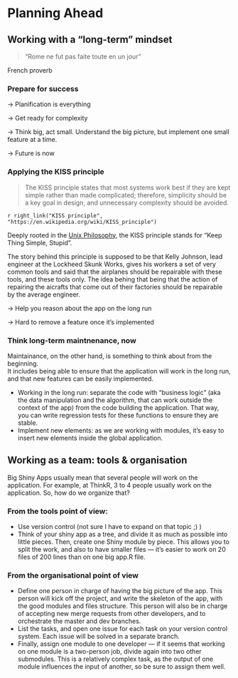 # Planning Ahead {#planning}

## Working with a "long-term" mindset

> "Rome ne fut pas faite toute en un jour"

French proverb

### Prepare for success

-> Planification is everything 

-> Get ready for complexity

-> Think big, act small. 
Understand the big picture, but implement one small feature at a time.

-> Future is now

### Applying the KISS principle

> The KISS principle states that most systems work best if they are kept simple rather than made complicated; therefore, simplicity should be a key goal in design, and unnecessary complexity should be avoided.

`r right_link("KISS principle", "https://en.wikipedia.org/wiki/KISS_principle")`

Deeply rooted in the [Unix Philosophy](http://www.catb.org/~esr/writings/taoup/html/ch01s07.html), the KISS principle stands for "Keep Thing Simple, Stupid".

The story behind this principle is supposed to be that Kelly Johnson, lead engineer at the Lockheed Skunk Works, gives his workers a set of very common tools and said that the airplanes should be repairable with these tools, and these tools only. 
The idea behing that being that the action of repairing the aicrafts that come out of their factories should be repairable by the average engineer. 

-> Help you reason about the app on the long run 

-> Hard to remove a feature once it's implemented

### Think long-term maintnenance, now

Maintainance, on the other hand, is something to think about from the beginning.  
It includes being able to ensure that the application will work in the long run, and that new features can be easily implemented. 

+ Working in the long run: separate the code with "business logic" (aka the data manipulation and the algorithm, that can work outside the context of the app) from the code building the application. 
That way, you can write regression tests for these functions to ensure they are stable. 
+ Implement new elements: as we are working with modules, it's easy to insert new elements inside the global application. 


## Working as a team: tools & organisation

Big Shiny Apps usually mean that several people will work on the application. 
For example, at ThinkR, 3 to 4 people usually work on the application. 
So, how do we organize that?

### From the tools point of view: 

+ Use version control (not sure I have to expand on that topic ;) )
+ Think of your shiny app as a tree, and divide it as much as possible into little pieces. 
Then, create one Shiny module by piece. 
This allows you to split the work, and also to have smaller files — it's easier to work on 20 files of 200 lines than on one big app.R file. 

### From the organisational point of view

 + Define one person in charge of having the big picture of the app. 
 This person will kick off the project, and write the skeleton of the app, with the good modules and files structure. 
 This person will also be in charge of accepting new merge requests from other developers, and to orchestrate the master and dev branches. 
+ List the tasks, and open one issue for each task on your version control system. 
Each issue will be solved in a separate branch. 
+ Finally, assign one module to one developer — if it seems that working on one module is a two-person job, divide again into two other submodules. 
This is a relatively complex task, as the output of one module influences the input of another, so be sure to assign them well. 
